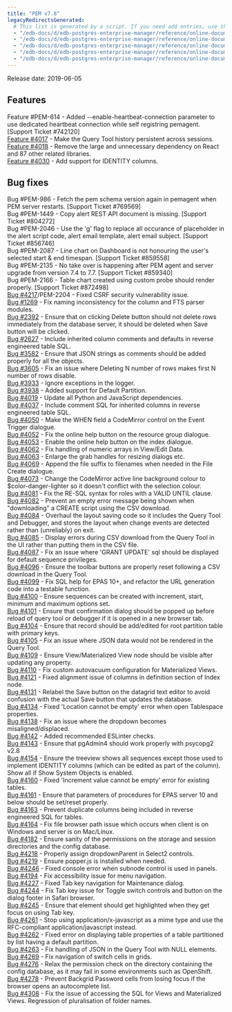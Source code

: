 ```yaml
---
title: "PEM v7.8"
legacyRedirectsGenerated:
  # This list is generated by a script. If you need add entries, use the `legacyRedirects` key.
  - "/edb-docs/d/edb-postgres-enterprise-manager/reference/online-documentation/7.12/pem_release_notes_7_8.html"
  - "/edb-docs/d/edb-postgres-enterprise-manager/reference/online-documentation/7.14/pem_release_notes_7_8.html"
  - "/edb-docs/d/edb-postgres-enterprise-manager/reference/online-documentation/7.15/pem_release_notes_7_8.html"
  - "/edb-docs/d/edb-postgres-enterprise-manager/reference/online-documentation/7.16/pem_release_notes_7_8.html"
  - "/edb-docs/d/edb-postgres-enterprise-manager/reference/online-documentation/7.8/pem_release_notes_7_8.html"
---
```


Release date: 2019-06-05

## Features

Feature #PEM-614 - Added --enable-heartbeat-connection parameter to use dedicated heartbeat connection while self registring pemagent. \[Support Ticket #742120]  
[Feature #4017](https://redmine.postgresql.org/issues/4017) - Make the Query Tool history persistent across sessions.  
[Feature #4018](https://redmine.postgresql.org/issues/4018) - Remove the large and unnecessary dependency on React and 87 other related libraries.  
[Feature #4030](https://redmine.postgresql.org/issues/4030) - Add support for IDENTITY columns.

## Bug fixes

Bug #PEM-986 - Fetch the pem schema version again in pemagent when PEM server restarts. \[Support Ticket #769569]  
Bug #PEM-1449 - Copy alert REST API document is missing. \[Support Ticket #804272]  
Bug #PEM-2046 - Use the 'g' flag to replace all occurance of placeholder in the alert script code, alert email template, alert email subject. \[Support Ticket #856746]  
Bug #PEM-2087 - Line chart on Dashboard is not honouring the user's selected start & end timespan. \[Support Ticket #859558]  
Bug #PEM-2135 - No take over is happening after PEM agent and server upgrade from version 7.4 to 7.7. \[Support Ticket #859340]  
Bug #PEM-2166 - Table chart created using custom probe should render properly. \[Support Ticket #872498]  
[Bug #4217](https://redmine.postgresql.org/issues/4217)/PEM-2204 - Fixed CSRF security vulnerability issue.  
[Bug #1269](https://redmine.postgresql.org/issues/1269) - Fix naming inconsistency for the column and FTS parser modules.  
[Bug #2392](https://redmine.postgresql.org/issues/2392) - Ensure that on clicking Delete button should not delete rows immediately from the database server, it should be deleted when Save button will be clicked.  
[Bug #2627](https://redmine.postgresql.org/issues/2627) - Include inherited column comments and defaults in reverse engineered table SQL.  
[Bug #3582](https://redmine.postgresql.org/issues/3582) - Ensure that JSON strings as comments should be added properly for all the objects.  
[Bug #3605](https://redmine.postgresql.org/issues/3605) - Fix an issue where Deleting N number of rows makes first N number of rows disable.  
[Bug #3933](https://redmine.postgresql.org/issues/3933) - Ignore exceptions in the logger.  
[Bug #3938](https://redmine.postgresql.org/issues/3938) - Added support for Default Partition.  
[Bug #4019](https://redmine.postgresql.org/issues/4019) - Update all Python and JavaScript dependencies.  
[Bug #4037](https://redmine.postgresql.org/issues/4037) - Include comment SQL for inherited columns in reverse engineered table SQL.  
[Bug #4050](https://redmine.postgresql.org/issues/4050) - Make the WHEN field a CodeMirror control on the Event Trigger dialogue.  
[Bug #4052](https://redmine.postgresql.org/issues/4052) - Fix the online help button on the resource group dialogue.  
[Bug #4053](https://redmine.postgresql.org/issues/4053) - Enable the online help button on the index dialogue.  
[Bug #4062](https://redmine.postgresql.org/issues/4062) - Fix handling of numeric arrays in View/Edit Data.  
[Bug #4063](https://redmine.postgresql.org/issues/4063) - Enlarge the grab handles for resizing dialogs etc.  
[Bug #4069](https://redmine.postgresql.org/issues/4069) - Append the file suffix to filenames when needed in the File Create dialogue.  
[Bug #4073](https://redmine.postgresql.org/issues/4073) - Change the CodeMirror active line background colour to $color-danger-lighter so it doesn't conflict with the selection colour.  
[Bug #4081](https://redmine.postgresql.org/issues/4081) - Fix the RE-SQL syntax for roles with a VALID UNTIL clause.  
[Bug #4082](https://redmine.postgresql.org/issues/4082) - Prevent an empty error message being shown when "downloading" a CREATE script using the CSV download.  
[Bug #4084](https://redmine.postgresql.org/issues/4084) - Overhaul the layout saving code so it includes the Query Tool and Debugger, and stores the layout when change events are detected rather than (unreliably) on exit.  
[Bug #4085](https://redmine.postgresql.org/issues/4085) - Display errors during CSV download from the Query Tool in the UI rather than putting them in the CSV file.  
[Bug #4087](https://redmine.postgresql.org/issues/4087) - Fix an issue where 'GRANT UPDATE' sql should be displayed for default sequence privileges.  
[Bug #4096](https://redmine.postgresql.org/issues/4096) - Ensure the toolbar buttons are properly reset following a CSV download in the Query Tool.  
[Bug #4099](https://redmine.postgresql.org/issues/4099) - Fix SQL help for EPAS 10+, and refactor the URL generation code into a testable function.  
[Bug #4100](https://redmine.postgresql.org/issues/4100) - Ensure sequences can be created with increment, start, minimum and maximum options set.  
[Bug #4101](https://redmine.postgresql.org/issues/4101) - Ensure that confirmation dialog should be popped up before reload of query tool or debugger if it is opened in a new browser tab.  
[Bug #4104](https://redmine.postgresql.org/issues/4104) - Ensure that record should be add/edited for root partition table with primary keys.  
[Bug #4105](https://redmine.postgresql.org/issues/4105) - Fix an issue where JSON data would not be rendered in the Query Tool.  
[Bug #4109](https://redmine.postgresql.org/issues/4109) - Ensure View/Materialized View node should be visible after updating any property.  
[Bug #4110](https://redmine.postgresql.org/issues/4110) - Fix custom autovacuum configuration for Materialized Views.  
[Bug #4121](https://redmine.postgresql.org/issues/4121) - Fixed alignment issue of columns in definition section of Index node.  
[Bug #4131](https://redmine.postgresql.org/issues/4131) - Relabel the Save button on the datagrid text editor to avoid confusion with the actual Save button that updates the database.  
[Bug #4134](https://redmine.postgresql.org/issues/4134) - Fixed 'Location cannot be empty' error when open Tablespace properties.  
[Bug #4138](https://redmine.postgresql.org/issues/4138) - Fix an issue where the dropdown becomes misaligned/displaced.  
[Bug #4142](https://redmine.postgresql.org/issues/4142) - Added recommended ESLinter checks.  
[Bug #4143](https://redmine.postgresql.org/issues/4143) - Ensure that pgAdmin4 should work properly with psycopg2 v2.8  
[Bug #4154](https://redmine.postgresql.org/issues/4154) - Ensure the treeview shows all sequences except those used to implement IDENTITY columns (which can be edited as part of the column). Show all if Show System Objects is enabled.  
[Bug #4160](https://redmine.postgresql.org/issues/4160) - Fixed 'Increment value cannot be empty' error for existing tables.  
[Bug #4161](https://redmine.postgresql.org/issues/4161) - Ensure that parameters of procedures for EPAS server 10 and below should be set/reset properly.  
[Bug #4163](https://redmine.postgresql.org/issues/4163) - Prevent duplicate columns being included in reverse engineered SQL for tables.  
[Bug #4164](https://redmine.postgresql.org/issues/4164) - Fix file browser path issue which occurs when client is on Windows and server is on Mac/Linux.  
[Bug #4182](https://redmine.postgresql.org/issues/4182) - Ensure sanity of the permissions on the storage and session directories and the config database.  
[Bug #4218](https://redmine.postgresql.org/issues/4218) - Properly assign dropdownParent in Select2 controls.  
[Bug #4219](https://redmine.postgresql.org/issues/4219) - Ensure popper.js is installed when needed.  
[Bug #4246](https://redmine.postgresql.org/issues/4246) - Fixed console error when subnode control is used in panels.  
[Bug #4194](https://redmine.postgresql.org/issues/4194) - Fix accessibility issue for menu navigation.  
[Bug #4227](https://redmine.postgresql.org/issues/4227) - Fixed Tab key navigation for Maintenance dialog.  
[Bug #4244](https://redmine.postgresql.org/issues/4244) - Fix Tab key issue for Toggle switch controls and button on the dialog footer in Safari browser.  
[Bug #4245](https://redmine.postgresql.org/issues/4245) - Ensure that element should get highlighted when they get focus on using Tab key.  
[Bug #4261](https://redmine.postgresql.org/issues/4261) - Stop using application/x-javascript as a mime type and use the RFC-compliant application/javascript instead.  
[Bug #4262](https://redmine.postgresql.org/issues/4262) - Fixed error on displaying table properties of a table partitioned by list having a default partition.  
[Bug #4263](https://redmine.postgresql.org/issues/4263) - Fix handling of JSON in the Query Tool with NULL elements.  
[Bug #4269](https://redmine.postgresql.org/issues/4269) - Fix navigation of switch cells in grids.  
[Bug #4276](https://redmine.postgresql.org/issues/4276) - Relax the permission check on the directory containing the config database, as it may fail in some environments such as OpenShift.  
[Bug #4278](https://redmine.postgresql.org/issues/4278) - Prevent Backgrid Password cells from losing focus if the browser opens an autocomplete list.  
[Bug #4308](https://redmine.postgresql.org/issues/4308) - Fix the issue of accessing the SQL for Views and Materialized Views. Regression of pluralisation of folder names.
